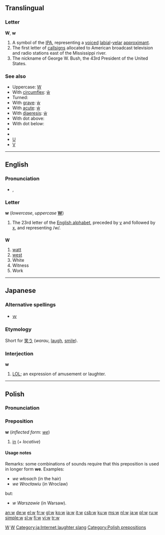 {{see|W}}
{{wikipedia}}
==Translingual==

===Letter===
'''W''', '''w'''

# A symbol of the [[IPA]], representing a [[voiced]] [[labial]]-[[velar]] [[approximant]].
# The first letter of [[callsign]]s allocated to American broadcast television and radio stations east of the Mississippi river.
# The nickname of George W. Bush, the 43rd President of the United States.

===See also===
*Uppercase: [[W]]
*With [[circumflex]]: [[ŵ]]
*Turned: {{unicode|[[ʍ]]}}
*With [[grave]]: [[ẁ]]
*With [[acute]]: [[ẃ]]
*With [[diaeresis]]: [[ẅ]]
*With dot above: {{unicode|[[ẇ]]}}
*With dot below: {{unicode|[[ẉ]]}}
*{{unicode|[[Ƿ]]}}
*{{unicode|[[ʬ]]}}
*[[U]]
*[[V]]

[[Category:Latin letters|W]]
[[Category:IPA symbols|W]]

----

==English==

===Pronunciation===
*{{IPA|/ˈdʌbljuː/}}, {{SAMPA|/"dVblju:/}}

===Letter===
'''w''' (''lowercase'', ''uppercase'' '''[[W]]''')

# The 23rd letter of the [[Appendix:Roman script|English alphabet]], preceded by [[v]] and followed by [[x]], and representing /w/.

==={{abbreviation}}===
'''W'''

# [[watt]]
# [[west]]
# White
# Witness
# Work

----

==Japanese==
===Alternative spellings===
*[[ｗ]]

===Etymology===
Short for [[笑う]] (''warau'', [[laugh]], [[smile]]).

===Interjection===
'''w'''

# {{context|internet|slang|lang=ja}} [[LOL]]; an expression of amusement or laughter.

[[Category:ja:Internet laughter slang]]

----

==Polish==
===Pronunciation===
{{IPA|/v/, /f/}}

===Preposition===
'''w''' (''inflected form: [[we]]'')

# [[in]] (''+ locative'')

====Usage notes====
Remarks: some combinations of sounds require that this preposition is used in longer form '''we'''. Examples:
* ''we włosach'' (in the hair)
* ''we Wrocławiu'' (in Wroclaw)
but:
* ''w Warszawie'' (in Warsaw).

[[Category:Polish prepositions]]

[[an:w]]
[[de:w]]
[[el:w]]
[[fr:w]]
[[gl:w]]
[[ko:w]]
[[ia:w]]
[[it:w]]
[[csb:w]]
[[ku:w]]
[[ms:w]]
[[nl:w]]
[[ja:w]]
[[pl:w]]
[[ru:w]]
[[simple:w]]
[[sl:w]]
[[fi:w]]
[[vi:w]]
[[tr:w]]
